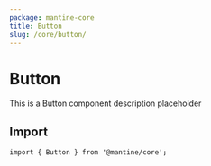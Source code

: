 ```yaml
---
package: mantine-core
title: Button
slug: /core/button/
---
```


# Button

This is a Button component description placeholder

<PageHeader
  source="mantine-core/src/Button/Button.tsx"
  docs="core/Button.mdx"
  package="@mantine/core"
/>

## Import

```tsx
import { Button } from '@mantine/core';
```

<PropsTable component="Button" />
